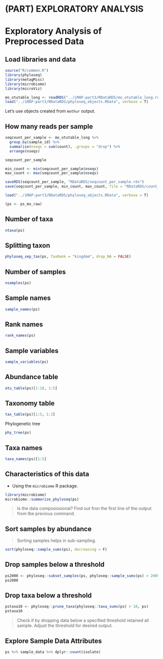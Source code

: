 # (PART) EXPLORATORY ANALYSIS {-}

# Exploratory Analysis of Preprocessed Data {#explore-data}

## Load libraries and data
```r
source("R/common.R")
library(phyloseq)
library(metagMisc)
library(microbiome)
library(microViz)

mo_otutable_long <- readRDS("../iMAP-part3/RDataRDS/mo_otutable_long.rds")
load("../iMAP-part3/RDataRDS/phyloseq_objects.RData", verbose = T)
```

Let's use objects created from `mothur` output.


## How many reads per sample
```r
seqcount_per_sample <- mo_otutable_long %>% 
  group_by(sample_id) %>% 
  summarise(nseqs = sum(count), .groups = "drop") %>% 
  arrange(nseqs)

seqcount_per_sample

min_count <- min(seqcount_per_sample$nseqs)
max_count <- max(seqcount_per_sample$nseqs)

saveRDS(seqcount_per_sample, "RDataRDS/seqcount_per_sample.rds")
save(seqcount_per_sample, min_count, max_count, file = "RDataRDS/count_min_max_seqs.RData")
```


```r
load("../iMAP-part3/RDataRDS/phyloseq_objects.RData", verbose = T)
```


```r
(ps <- ps_mo_raw)
```


## Number of taxa
```r
ntaxa(ps)
```

## Splitting taxon
```r
phyloseq_sep_tax(ps, TaxRank = "kingdom", drop_NA = FALSE)

```


## Number of samples
```r
nsamples(ps)
```

## Sample names
```r
sample_names(ps)
```

## Rank names
```r
rank_names(ps)
```

## Sample variables
```r
sample_variables(ps)
```

## Abundance table
```r
otu_table(ps)[1:10, 1:5]
```

## Taxonomy table
```r
tax_table(ps)[1:5, 1:3]
```

Phylogenetic tree
```r
phy_tree(ps)
```

## Taxa names
```r
taxa_names(ps)[1:5]
```

## Characteristics of this data
- Using the `microbiome` R package.
```r
library(microbiome)
microbiome::summarize_phyloseq(ps)

```

> Is the data composiosional? Find out fron the first line of the output from tbe previous command.

## Sort samples by abundance

> Sorting samples helps in sub-sampling.

```r
sort(phyloseq::sample_sums(ps), decreasing = F)
```

## Drop samples below a threshold
```r
ps2000 <- phyloseq::subset_samples(ps, phyloseq::sample_sums(ps) > 2000)
ps2000
```

## Drop taxa below a threshold
```r
pstaxa10 <- phyloseq::prune_taxa(phyloseq::taxa_sums(ps) > 10, ps)
pstaxa10
```

> Check if by dropping data below a specified threshold retained all sample. Adjust the threshold for desired output.

## Explore Sample Data Attributes
```r
ps %>% sample_data %>% dplyr::count(isolate)

```

